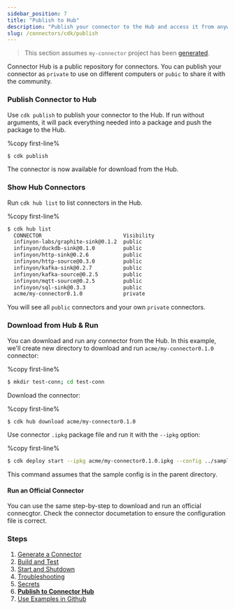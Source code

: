 ```yaml
---
sidebar_position: 7
title: "Publish to Hub"
description: "Publish your connector to the Hub and access it from anywhere."
slug: /connectors/cdk/publish
---
```


> This section assumes `my-connector` project has been [generated](/docs/connectors/cdk/generate).

Connector Hub is a public repository for connectors. You can publish your connector as `private` to use on different computers or `pubic` to share it with the community.

### Publish Connector to Hub

Use `cdk publish` to publish your connector to the Hub. If run without arguments, it will pack everything needed into a package and push the package to the Hub.

%copy first-line%
```bash
$ cdk publish
```

The connector is now available for download from the Hub.


### Show Hub Connectors

Run `cdk hub list` to list connectors in the Hub.

%copy first-line%
```bash
$ cdk hub list
  CONNECTOR                          Visibility
  infinyon-labs/graphite-sink@0.1.2  public
  infinyon/duckdb-sink@0.1.0         public
  infinyon/http-sink@0.2.6           public
  infinyon/http-source@0.3.0         public
  infinyon/kafka-sink@0.2.7          public
  infinyon/kafka-source@0.2.5        public
  infinyon/mqtt-source@0.2.5         public
  infinyon/sql-sink@0.3.3            public
  acme/my-connector0.1.0             private
```

You will see all `public` connectors and your own `private` connectors.


### Download from Hub & Run

You can download and run any connector from the Hub. In this example, we'll create new directory to download and run `acme/my-connector0.1.0` connector:


%copy first-line%
```bash
$ mkdir test-conn; cd test-conn
```

Download the connector:

%copy first-line%
```bash
$ cdk hub download acme/my-connector0.1.0
```

Use connector `.ipkg` package file and run it with the `--ipkg` option:

%copy first-line%
```bash
$ cdk deploy start --ipkg acme/my-connector0.1.0.ipkg --config ../sample-config.yaml
```

This command assumes that the sample config is in the parent directory.


#### Run an Official Connector

You can use the same step-by-step to download and run an official connecgtor. Check the connector documetation to ensure the configuration file is correct.


### Steps

1. [Generate a Connector](/docs/connectors/cdk/generate)
2. [Build and Test](/docs/connectors/cdk/build)
3. [Start and Shutdown](/docs/connectors/cdk/start-shutdown)
4. [Troubleshooting](/docs/connectors/cdk/troubleshooting)
5. [Secrets](/docs/connectors/cdk/secrets)
6. **[Publish to Connector Hub](/docs/connectors/cdk/publish)**
7. [Use Examples in Github](/docs/connectors/cdk/github-examples)
